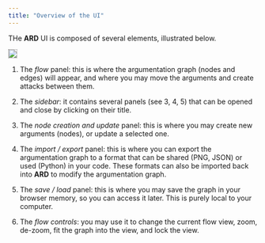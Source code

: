 ```yaml
---
title: "Overview of the UI"
---
```


THe **ARD** UI is composed of several elements, illustrated below.

![](../../images/ui.png){style="border: 1px grey dotted"}

1. The *flow* panel: this is where the argumentation graph (nodes and edges)
  will appear, and where you may move the arguments and create attacks between
  them.

2. The *sidebar*: it contains several panels (see 3, 4, 5) that can be opened
  and close by clicking on their title.

3. The *node creation and update* panel: this is where you may create new
  arguments (nodes), or update a selected one.

4. The *import / export* panel: this is where you can export the argumentation
  graph to a format that can be shared (PNG, JSON) or used (Python) in your
  code. These formats can also be imported back into **ARD** to modify the
  argumentation graph.

5. The *save / load* panel: this is where you may save the graph in your
  browser memory, so you can access it later. This is purely local to your
  computer.

6. The *flow controls*: you may use it to change the current flow view, zoom,
  de-zoom, fit the graph into the view, and lock the view.
